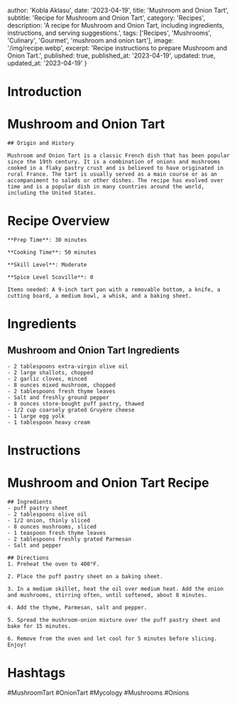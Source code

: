 
  author: 'Kobla Aklasu',
  date: '2023-04-19',
  title: 'Mushroom and Onion Tart',
  subtitle: 'Recipe for Mushroom and Onion Tart',
  category: 'Recipes',
  description: 'A recipe for Mushroom and Onion Tart, including ingredients, instructions, and serving suggestions.',
  tags: ['Recipes', 'Mushrooms', 'Culinary', 'Gourmet', 'mushroom and onion tart'],
  image: '/img/recipe.webp',
  excerpt: 'Recipe instructions to prepare Mushroom and Onion Tart.',
  published: true,
  published_at: '2023-04-19',
  updated: true,
  updated_at: '2023-04-19'
}


  # Introduction

# Mushroom and Onion Tart
    
    ## Origin and History
    
    Mushroom and Onion Tart is a classic French dish that has been popular since the 19th century. It is a combination of onions and mushrooms cooked in a flaky pastry crust and is believed to have originated in rural France. The tart is usually served as a main course or as an accompaniment to salads or other dishes. The recipe has evolved over time and is a popular dish in many countries around the world, including the United States.

# Recipe Overview

    **Prep Time**: 30 minutes
    
    **Cooking Time**: 50 minutes
    
    **Skill Level**: Moderate
    
    **Spice Level Scoville**: 0
    
    Items needed: A 9-inch tart pan with a removable bottom, a knife, a cutting board, a medium bowl, a whisk, and a baking sheet.

# Ingredients

## Mushroom and Onion Tart Ingredients
    - 2 tablespoons extra-virgin olive oil 
    - 2 large shallots, chopped 
    - 2 garlic cloves, minced 
    - 8 ounces mixed mushroom, chopped
    - 2 tablespoons fresh thyme leaves 
    - Salt and freshly ground pepper 
    - 8 ounces store-bought puff pastry, thawed 
    - 1/2 cup coarsely grated Gruyère cheese 
    - 1 large egg yolk 
    - 1 tablespoon heavy cream

# Instructions

# Mushroom and Onion Tart Recipe
    
    ## Ingredients
    - puff pastry sheet
    - 2 tablespoons olive oil
    - 1/2 onion, thinly sliced
    - 8 ounces mushrooms, sliced
    - 1 teaspoon fresh thyme leaves
    - 2 tablespoons freshly grated Parmesan
    - Salt and pepper
    
    ## Directions
    1. Preheat the oven to 400°F.
    
    2. Place the puff pastry sheet on a baking sheet.
    
    3. In a medium skillet, heat the oil over medium heat. Add the onion and mushrooms, stirring often, until softened, about 8 minutes.
    
    4. Add the thyme, Parmesan, salt and pepper.
    
    5. Spread the mushroom-onion mixture over the puff pastry sheet and bake for 15 minutes.
    
    6. Remove from the oven and let cool for 5 minutes before slicing. Enjoy!

# Hashtags

#MushroomTart #OnionTart #Mycology #Mushrooms #Onions



